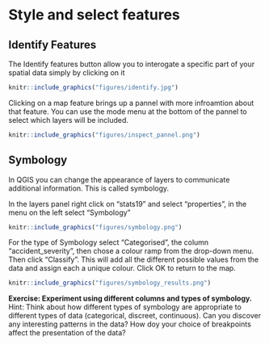 # Style and select features

## Identify Features

The Identify features button allow you to interogate a specific part of your spatial data simply by clicking on it

```r
knitr::include_graphics("figures/identify.jpg")
```

Clicking on a map feature brings up a pannel with more infroamtion about that feature. You can use the mode menu at the bottom of the pannel to select which layers will be included.

```r
knitr::include_graphics("figures/inspect_pannel.png")
```

## Symbology

In QGIS you can change the appearance of layers to communicate additional information. This is called symbology.

In the layers panel right click on "stats19" and select "properties", in the menu on the left select "Symbology"

```r
knitr::include_graphics("figures/symbology.png")
```

For the type of Symbology select "Categorised", the column "accident_severity", then chose a colour ramp from the drop-down menu. Then click "Classify". This will add all the different possible values from the data and assign each a unique colour. Click OK to return to the map.

```r
knitr::include_graphics("figures/symbology_results.png")
```

**Exercise: Experiment using different columns and types of symbology.**
Hint: Think about how different types of symbology are appropriate to different types of data (categorical, discreet, continuous). Can you discover any interesting patterns in the data? How doy your choice of breakpoints affect the presentation of the data?


